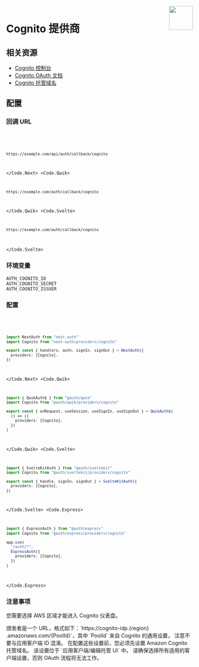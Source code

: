 
<img align="right" src="/img/providers/cognito.svg" height="64" width="64" />

# Cognito 提供商

## 相关资源

- [Cognito 控制台](https://console.aws.amazon.com/cognito/v2/home)
- [Cognito OAuth 文档](https://docs.aws.amazon.com/cognito/latest/developerguide/cognito-userpools-server-contract-reference.html)
- [Cognito 托管域名](https://docs.aws.amazon.com/cognito/latest/developerguide/cognito-user-pools-assign-domain.html)

## 配置

### 回调 URL

<Code>
  <Code.Next>

```bash
https://example.com/api/auth/callback/cognito
```

  </Code.Next>
  <Code.Qwik>

```bash
https://example.com/auth/callback/cognito
```

  </Code.Qwik>
  <Code.Svelte>

```bash
https://example.com/auth/callback/cognito
```

  </Code.Svelte>
</Code>

### 环境变量

```
AUTH_COGNITO_ID
AUTH_COGNITO_SECRET
AUTH_COGNITO_ISSUER
```

### 配置

<Code>
  <Code.Next>

```ts filename="/auth.ts"
import NextAuth from "next-auth"
import Cognito from "next-auth/providers/cognito"

export const { handlers, auth, signIn, signOut } = NextAuth({
  providers: [Cognito],
})
```

  </Code.Next>
  <Code.Qwik>
  
```ts filename="/src/routes/plugin@auth.ts"
import { QwikAuth$ } from "@auth/qwik"
import Cognito from "@auth/qwik/providers/cognito"

export const { onRequest, useSession, useSignIn, useSignOut } = QwikAuth$(
  () => ({
    providers: [Cognito],
  })
)
```

  </Code.Qwik>
  <Code.Svelte>

```ts filename="/src/auth.ts"
import { SvelteKitAuth } from "@auth/sveltekit"
import Cognito from "@auth/sveltekit/providers/cognito"

export const { handle, signIn, signOut } = SvelteKitAuth({
  providers: [Cognito],
})
```

  </Code.Svelte>
  <Code.Express>

```ts filename="/src/app.ts"
import { ExpressAuth } from "@auth/express"
import Cognito from "@auth/express/providers/cognito"

app.use(
  "/auth/*",
  ExpressAuth({
    providers: [Cognito],
  })
)
```

  </Code.Express>
</Code>

### 注意事项

您需要选择 AWS 区域才能进入 Cognito 仪表盘。

<Callout type="info">
  颁发者是一个 URL，格式如下：`https://cognito-idp.{region}
  .amazonaws.com/{PoolId}`，其中 `PoolId` 来自 Cognito 的通用设置，
  注意不要与应用客户端 ID 混淆。
</Callout>

<Callout type="info">
  在配置这些设置前，您必须先设置 Amazon Cognito 托管域名。 该设置位于
  `应用客户端/编辑托管 UI` 中。
</Callout>

<Callout type="warning">
  请确保选择所有适用的客户端设置，否则 OAuth 流程将无法工作。
</Callout>

